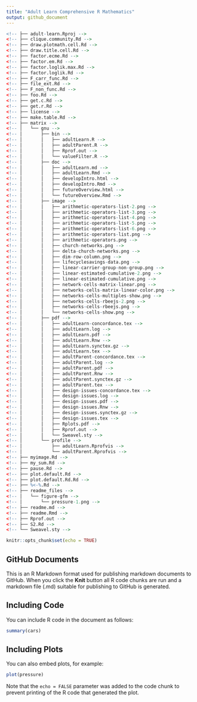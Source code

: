 ```yaml
---
title: "Adult Learn Comprehensive R Mathematics"
output: github_document
---
```


```r
<!-- ├── adult-learn.Rproj -->
<!-- ├── clique.community.Rd -->
<!-- ├── draw.plotmath.cell.Rd -->
<!-- ├── draw.title.cell.Rd -->
<!-- ├── factor.ecme.Rd -->
<!-- ├── factor.em.Rd -->
<!-- ├── factor.loglik.max.Rd -->
<!-- ├── factor.loglik.Rd -->
<!-- ├── F_carr_func.Rd -->
<!-- ├── file_ext.Rd -->
<!-- ├── F_non_func.Rd -->
<!-- ├── foo.Rd -->
<!-- ├── get.c.Rd -->
<!-- ├── get.r.Rd -->
<!-- ├── license -->
<!-- ├── make.table.Rd -->
<!-- ├── matrix -->
<!-- │   └── gnu -->
<!-- │       ├── bin -->
<!-- │       │   ├── adultLearn.R -->
<!-- │       │   ├── adultParent.R -->
<!-- │       │   ├── Rprof.out -->
<!-- │       │   └── valueFilter.R -->
<!-- │       ├── doc -->
<!-- │       │   ├── adultLearn.md -->
<!-- │       │   ├── adultLearn.Rmd -->
<!-- │       │   ├── developIntro.html -->
<!-- │       │   ├── developIntro.Rmd -->
<!-- │       │   ├── futureOverview.html -->
<!-- │       │   └── futureOverview.Rmd -->
<!-- │       ├── image -->
<!-- │       │   ├── arithmetic-operators-list-2.png -->
<!-- │       │   ├── arithmetic-operators-list-3.png -->
<!-- │       │   ├── arithmetic-operators-list-4.png -->
<!-- │       │   ├── arithmetic-operators-list-5.png -->
<!-- │       │   ├── arithmetic-operators-list-6.png -->
<!-- │       │   ├── arithmetic-operators-list.png -->
<!-- │       │   ├── arithmetic-operators.png -->
<!-- │       │   ├── church-networks.png -->
<!-- │       │   ├── delta-church-networks.png -->
<!-- │       │   ├── dim-row-column.png -->
<!-- │       │   ├── lifecyclesavings-data.png -->
<!-- │       │   ├── linear-carrier-group-non-group.png -->
<!-- │       │   ├── linear-estimated-cumulative-2.png -->
<!-- │       │   ├── linear-estimated-cumulative.png -->
<!-- │       │   ├── network-cells-matrix-linear.png -->
<!-- │       │   ├── networks-cells-matrix-linear-color.png -->
<!-- │       │   ├── networks-cells-multiples-show.png -->
<!-- │       │   ├── networks-cells-rbeejs-2.png -->
<!-- │       │   ├── networks-cells-rbeejs.png -->
<!-- │       │   └── networks-cells-show.png -->
<!-- │       ├── pdf -->
<!-- │       │   ├── adultLearn-concordance.tex -->
<!-- │       │   ├── adultLearn.log -->
<!-- │       │   ├── adultLearn.pdf -->
<!-- │       │   ├── adultLearn.Rnw -->
<!-- │       │   ├── adultLearn.synctex.gz -->
<!-- │       │   ├── adultLearn.tex -->
<!-- │       │   ├── adultParent-concordance.tex -->
<!-- │       │   ├── adultParent.log -->
<!-- │       │   ├── adultParent.pdf -->
<!-- │       │   ├── adultParent.Rnw -->
<!-- │       │   ├── adultParent.synctex.gz -->
<!-- │       │   ├── adultParent.tex -->
<!-- │       │   ├── design-issues-concordance.tex -->
<!-- │       │   ├── design-issues.log -->
<!-- │       │   ├── design-issues.pdf -->
<!-- │       │   ├── design-issues.Rnw -->
<!-- │       │   ├── design-issues.synctex.gz -->
<!-- │       │   ├── design-issues.tex -->
<!-- │       │   ├── Rplots.pdf -->
<!-- │       │   ├── Rprof.out -->
<!-- │       │   └── Sweavel.sty -->
<!-- │       └── profile -->
<!-- │           ├── adultLearn.Rprofvis -->
<!-- │           └── adultParent.Rprofvis -->
<!-- ├── myimage.Rd -->
<!-- ├── my_sum.Rd -->
<!-- ├── pause.Rd -->
<!-- ├── plot.default.Rd -->
<!-- ├── plot.default.Rd.Rd -->
<!-- ├── %<-%.Rd -->
<!-- ├── readme_files -->
<!-- │   └── figure-gfm -->
<!-- │       └── pressure-1.png -->
<!-- ├── readme.md -->
<!-- ├── readme.Rmd -->
<!-- ├── Rprof.out -->
<!-- ├── S2.Rd -->
<!-- └── Sweavel.sty -->
```

```r
knitr::opts_chunk$set(echo = TRUE)
```

## GitHub Documents

This is an R Markdown format used for publishing markdown documents to GitHub. When you click the **Knit** button all R code chunks are run and a markdown file (.md) suitable for publishing to GitHub is generated.

## Including Code

You can include R code in the document as follows:

```r
summary(cars)
```

## Including Plots

You can also embed plots, for example:

```r
plot(pressure)
```

Note that the `echo = FALSE` parameter was added to the code chunk to prevent printing of the R code that generated the plot.

